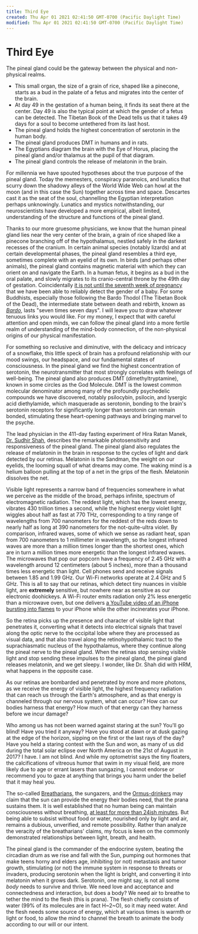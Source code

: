 ```yaml
---
title: Third Eye
created: Thu Apr 01 2021 02:41:50 GMT-0700 (Pacific Daylight Time)
modified: Thu Apr 01 2021 02:41:50 GMT-0700 (Pacific Daylight Time)
---
```

# Third Eye

The pineal gland could be the gateway between the physical and non-physical realms.
- This small organ, the size of a grain of rice, shaped like a pinecone, starts as a bud in the palate of a fetus and migrates into the center of the brain.
- At day 49 in the gestation of a human being, it finds its seat there at the center. Day 49 is also the typical point at which the gender of a fetus can be detected. The Tibetan Book of the Dead tells us that it takes 49 days for a soul to become untethered from its last host.
- The pineal gland holds the highest concentration of serotonin in the human body.
- The pineal gland produces DMT in humans and in rats.
- The Egyptians diagram the brain with the Eye of Horus, placing the pineal gland and/or thalamus at the pupil of that diagram.
- The pineal gland controls the release of melatonin in the brain.

For millennia we have spouted hypotheses about the true purpose of the pineal gland. Today the memesters, conspiracy paranoics, and lunatics that scurry down the shadowy alleys of the World Wide Web can howl at the moon (and in this case the Sun) together across time and space. Descartes cast it as the seat of the soul, channelling the Egyptian interpretation perhaps unknowingly. Lunatics and mystics notwithstanding, our neuroscientists have developed a more empirical, albeit limited, understanding of the structure and functions of the pineal gland.

Thanks to our more gruesome physicians, we know that the human pineal gland lies near the very center of the brain, a grain of rice shaped like a pinecone branching off of the hypothalamus, nestled safely in the darkest recesses of the cranium. In certain animal species (notably lizards) and at certain developmental phases, the pineal gland resembles a third eye, sometimes complete with an eyelid of its own. In birds (and perhaps other animals), the pineal gland contains magnetic material with which they can orient on and navigate the Earth. In a human fetus, it begins as a bud in the oral palate, and slowly migrates to its cranio-central throne by the 49th day of gestation. Coincidentally [it is not until the seventh week of pregnancy](https://www.nytimes.com/2011/08/10/health/10birth.html) that we have been able to reliably detect the gender of a baby. For some Buddhists, especially those following the Bardo Thodol (The Tibetan Book of the Dead), the intermediate state between death and rebirth, known as *[Bardo](https://www.wikiwand.com/en/Bardo)*, lasts "seven times seven days". I will leave you to draw whatever tenuous links you would like. For my money, I expect that with careful attention and open minds, we can follow the pineal gland into a more fertile realm of understanding of the mind-body connection, of the non-physical origins of our physical manifestation.

For something so reclusive and diminutive, with the delicacy and intricacy of a snowflake, this little speck of brain has a profound relationship with our mood swings, our headspace, and our fundamental states of consciousness. In the pineal gland we find the highest concentration of serotonin, the neurotransmitter that most strongly correlates with feelings of well-being. The pineal gland also produces DMT (dimethyltryptamine), known in some circles as the God Molecule. DMT is the lowest common molecular denominator among many of the profoundly psychedelic compounds we have discovered, notably psilocybin, psilocin, and lysergic acid diethylamide, which masquerade as serotonin, bonding to the brain's serotonin receptors for significantly longer than serotonin can remain bonded, stimulating these heart-opening pathways and bringing marvel to the psyche. 

The lead physician in the 411-day fasting experiment of Hira Ratan Manek, [Dr. Sudhir Shah](mailto:sudhirshah@hotmail.com), describes the remarkable photosensitivity and responsiveness of the pineal gland. The pineal gland also regulates the release of melatonin in the brain in response to the cycles of light and dark detected by our retinas. Melatonin is the Sandman, the weight on our eyelids, the looming squall of what dreams may come. The waking mind is a helium balloon pulling at the top of a net in the grips of the flesh. Melatonin dissolves the net.

Visible light represents a narrow band of frequencies somewhere in what we perceive as the middle of the broad, perhaps infinite, spectrum of electromagnetic radiation. The reddest light, which has the lowest energy, vibrates 430 trillion times a second, while the highest energy violet light wiggles about half as fast at 770 THz, corresponding to a tiny range of wavelengths from 700 nanometers for the reddest of the reds down to nearly half as long at 390 nanometers for the not-quite-ultra violet. By comparison, infrared waves, some of which we sense as radiant heat, span from 700 nanometers to 1 millimeter in wavelength, so the longest infrared waves are more than a million times longer than the shortest ones, which are in turn a million times more energetic than the longest infrared waves. The microwaves that pop our popcorn have a frequency of 2.45 GHz with a wavelength around 12 centimeters (about 5 inches), more than a thousand times less energetic than light. Cell phones send and receive signals between 1.85 and 1.99 GHz. Our Wi-Fi networks operate at 2.4 GHz and 5 GHz. This is all to say that our retinas, which detect tiny nuances in visible light, are **extremely** sensitive, but nowhere near as sensitive as our electronic doohickeys. A Wi-Fi router emits radiation only 2% less energetic than a microwave oven, but one delivers [a YouTube video of an iPhone bursting into flames](https://www.youtube.com/watch?v=z6VyWex3Gag&t=253s) to your iPhone while the other incinerates your iPhone.

So the retina picks up the presence and character of visible light that penetrates it, converting what it detects into electrical signals that travel along the optic nerve to the occipital lobe where they are processed as visual data, and that also travel along the retinohypothalamic tract to the suprachiasmatic nucleus of the hypothalamus, where they continue along the pineal nerve to the pineal gland. When the retinas stop sensing visible light and stop sending these impulses to the pineal gland, the pineal gland releases melatonin, and we get sleepy. I wonder, like Dr. Shah did with HRM, what happens in the opposite case.

As our retinas are bombarded and penetrated by more and more photons, as we receive the energy of visible light, the highest frequency radiation that can reach us through the Earth's atmosphere, and as that energy is channeled through our nervous system, what can occur? How can our bodies harness that energy? How much of that energy can they harness before we incur damage?

Who among us has not been warned against staring at the sun? You'll go blind! Have you tried it anyway? Have you stood at dawn or at dusk gazing at the edge of the horizon, sipping on the first or the last rays of the day? Have you held a staring contest with the Sun and won, as many of us did during the total solar eclipse over North America on the 21st of August in 2017? I have. I am not blind. And while my optometrist says the tiny floaters, the calcifications of vitreous humor that swim in my visual field, are more likely due to age or errant lasers than sungazing, I cannot endorse or recommend you to gaze at anything that brings you harm under the belief that it may heal you.

The so-called [Breatharians](https://www.wikiwand.com/en/Inedia), the sungazers, and the [Ormus-drinkers](https://primalhacker.com/blog/ormus-and-sungazing) may claim that the sun can provide the energy their bodies need, that the prana sustains them. It is well established that no human being can maintain consciousness without breathing, [at least for more than 24ish minutes](https://www.wired.com/story/what-it-takes-to-hold-your-breath-for-24-minutes-yeah-its-a-thing/). But being able to subsist without food or water, nourished only by light and air, remains a dubious, unverified, and remote possibility. Rather than analyze the veracity of the breatharians' claims, my focus is keen on the commonly demonstrated relationships between light, breath, and health.

The pineal gland is the commander of the endocrine system, beating the circadian drum as we rise and fall with the Sun, pumping out hormones that make teens horny and elders age, inhibiting (or not) metastasis and tumor growth, stimulating (or not) the immune system in response to threats or invaders, producing serotonin when the light is bright, and converting it into melatonin when it grows dark. Serotonin, one might say, is not all some *body* needs to survive and thrive. We need love and acceptance and connectedness and interaction, but does a body? We need air to breathe to tether the mind to the flesh (this is prana). The flesh chiefly consists of water (99% of its molecules are in fact H~2~O), so it may need water. And the flesh needs some source of energy, which at various times is warmth or light or food, to allow the mind to channel the breath to animate the body according to our will or our intent.